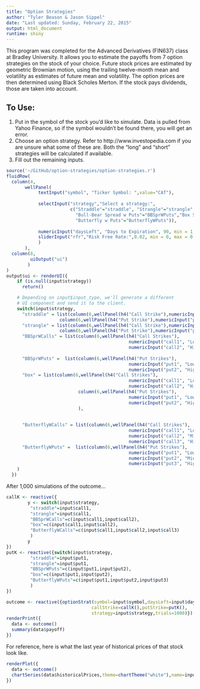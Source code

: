 ```yaml
---
title: "Option Strategies"
author: "Tyler Beason & Jason Sippel"
date: "Last updated: Sunday, February 22, 2015"
output: html_document
runtime: shiny
---
```


This program was completed for the Advanced Derivatives (FIN637) class at Bradley University. It allows you to estimate the payoffs from 7 option strategies on the stock of your choice. Future stock prices are estimated by geometric Brownian motion, using the trailing twelve-month mean and volatility as estimates of future mean and volatility. The option prices are then determined using Black Scholes Merton. If the stock pays dividends, those are taken into account.

## To Use:
1. Put in the symbol of the stock you'd like to simulate. Data is pulled from Yahoo Finance, so if the symbol wouldn't be found there, you will get an error.
2. Choose an option strategy. Refer to http://www.investopedia.com if you are unsure what some of these are. Both the "long" and "short" strategies will be calculated if available.
3. Fill out the remaining inputs.
```r
source('~/GitHub/option-strategies/option-strategies.r')
fluidRow(
  column(4,
       wellPanel(
            textInput("symbol", "Ticker Symbol: ",value="CAT"),
            
            selectInput("strategy","Select a strategy:",
                        c("Straddle"="straddle", "Strangle"="strangle","Bull-Bear Spread w Calls"="BBSprWCalls",
                          "Bull-Bear Spread w Puts"="BBSprWPuts","Box Spread"="box","Butterfly w Calls"="ButterflyWCalls",
                          "Butterfly w Puts"="ButterflyWPuts")),
            
            numericInput("daysLeft", "Days to Expiration", 90, min = 1, max = 500, step = 1),
            sliderInput("rfr","Risk Free Rate:",0.02, min = 0, max = 0.2, step = 0.001)
            )
       ),
  column(8,
         uiOutput("ui")
        )
)
output$ui <- renderUI({
    if (is.null(input$strategy))
      return()

    # Depending on input$input_type, we'll generate a different
    # UI component and send it to the client.
    switch(input$strategy,
      "straddle" = list(column(6,wellPanel(h4("Call Strike"),numericInput("call1", "", 90, min = 1, step = 1))),
                    column(6,wellPanel(h4("Put Strike"),numericInput("put1", "", 90, min = 1, step = 1)))),
      "strangle" = list(column(6,wellPanel(h4("Call Strike"),numericInput("call1", "", 90, min = 1, step = 1))),
                    column(6,wellPanel(h4("Put Strike"),numericInput("put1", "", 80, min = 1, step = 1)))),
      "BBSprWCalls" = list(column(6,wellPanel(h4("Call Strikes"),
                                              numericInput("call1", "Lower Call:", 90, min = 1, step = 1),
                                              numericInput("call2", "Higher Call:", 100, min = 1, step = 1)))),
      
      "BBSprWPuts" =  list(column(6,wellPanel(h4("Put Strikes"),
                                              numericInput("put1", "Lower Put:", 90, min = 1, step = 1),
                                              numericInput("put2", "Higher Put:", 100, min = 1, step = 1)))),
      "box" = list(column(6,wellPanel(h4("Call Strikes"),
                                              numericInput("call1", "Lower Call:", 90, min = 1, step = 1),
                                              numericInput("call2", "Higher Call:", 100, min = 1, step = 1))),
                           column(6,wellPanel(h4("Put Strikes"),
                                              numericInput("put1", "Lower Put:", 90, min = 1, step = 1),
                                              numericInput("put2", "Higher Put:", 100, min = 1, step = 1)))
                           ),
      
      
      "ButterflyWCalls" = list(column(6,wellPanel(h4("Call Strikes"),
                                              numericInput("call1", "Lower Call:", 90, min = 1, step = 1),
                                              numericInput("call2", "Middle Call:", 95, min = 1, step = 1),
                                              numericInput("call3", "Higher Call:", 100, min = 1, step = 1)))),
      "ButterflyWPuts" =  list(column(6,wellPanel(h4("Put Strikes"),
                                              numericInput("put1", "Lower Put:", 90, min = 1, step = 1),
                                              numericInput("put2", "Middle Put:", 95, min = 1, step = 1),
                                              numericInput("put3", "Higher Put:", 100, min = 1, step = 1)))),
    )
  })
```

After 1,000 simulations of the outcome...

```r

callK <- reactive({
        y <- switch(input$strategy,
         "straddle"=input$call1,
         "strangle"=input$call1,
         "BBSprWCalls"=c(input$call1,input$call2),
         "box"=c(input$call1,input$call2),
         "ButterflyWCalls"=c(input$call1,input$call2,input$call3)
         )
        y
})
putK <- reactive({switch(input$strategy,
         "straddle"=input$put1,
         "strangle"=input$put1,
         "BBSprWPuts"=c(input$put1,input$put2),
         "box"=c(input$put1,input$put2),
         "ButterflyWPuts"=c(input$put1,input$put2,input$put3)
         )
})

outcome <- reactive({optionStrat(symbol=input$symbol,daysLeft=input$daysLeft,rfr=input$rfr,
                                callStrike=callK(),putStrike=putK(),
                                strategy=input$strategy,trials=1000)})
renderPrint({
  data <- outcome()
  summary(data$payoff)
})

```

For reference, here is what the last year of historical prices of that stock look like.
```r
renderPlot({
  data <- outcome()
  chartSeries(data$historicalPrices,theme=chartTheme("white"),name=input$symbol)
})
```


